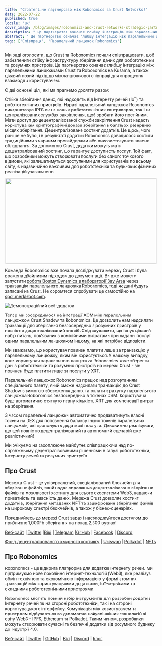 ```yaml
---
title: "Стратегічне партнерство між Robonomics та Crust Networks!"
date: 2022-07-22
published: true
locale: 'uk'
cover_image: /blog/images/robonomics-and-crust-networks-strategic-partnership/cover.png
description: " Це партнерство означає глибшу інтеграцію між паралельними ланцюжками Crust та Robonomics на Kusama, а також цікавий новий підхід до міжланцюжкової співпраці для спрощення взаємодії з користувачем."
abstract: " Це партнерство означає глибшу інтеграцію між паралельними ланцюжками Crust та Robonomics на Kusama, а також цікавий новий підхід до міжланцюжкової співпраці для спрощення взаємодії з користувачем."
tags: ['Співпраця', 'Паралельний ланцюжок Robonomics']
---
```



Ми раді оголосити, що Crust та Robonomics почали співпрацювати, щоб забезпечити стійку інфраструктуру зберігання даних для робототехніки та розумних пристроїв. Це партнерство означає глибшу інтеграцію між паралельними ланцюжками Crust та Robonomics на Kusama, а також цікавий новий підхід до міжланцюжкової співпраці для спрощення взаємодії з користувачем.

Є дві основні цілі, які ми прагнемо досягти разом:

<RoboList>
    <RoboListItem>
        Стійке зберігання даних, які надходять від Інтернету речей (IoT) та робототехнічних пристроїв. Наразі паралельний ланцюжок Robonomics використовує IPFS як на наших робототехнічних контролерах, так і на централізованих службах закріплення, щоб зробити його постійним. Мати доступ до децентралізованої служби закріплення Crust надасть користувачам криптографічні докази зберігання в багатьох резервних місцях зберігання.
    </RoboListItem>
    <RoboListItem>
        Децентралізоване хостинг додатків. Це щось, чого раніше не було, і в результаті додатки Robonomics доводилося хостити традиційними хмарними провайдерами або використовувати власне обладнання. За допомогою Crust, додатки можуть мати децентралізований хостинг, що гарантує доступність послуг. Той факт, що розробники можуть створювати послуги без одного точкового відмови, які залишатимуться доступними для користувачів по всьому світу, є надзвичайно важливим для робототехніки та будь-яких фізичних реалізацій узагальнено.
    </RoboListItem>
</RoboList>

<p align="center">
  <img width="500" height="282" src="/blog/images/robonomics-and-crust-networks-strategic-partnership/spot.gif" />
</p>

Команда Robonomics вже почала досліджувати мережу Crust і була вражена дбайливим підходом до документації. Ви вже можете запустити [робота Boston Dynamics в лабораторії Bay Area](https://spot.merklebot.com) через транзакцію паралельного ланцюжка Robonomics, тоді як дані будуть записані на Crust. Не соромтеся спробувати це самостійно на [spot.merklebot.com](https://spot.merklebot.com).

![Демонстраційний веб-додаток](/blog/images/robonomics-and-crust-networks-strategic-partnership/demo.png)

Тепер ми зосередимося на інтеграції XCM між паралельним ланцюжком Crust Shadow та Robonomics. Це дозволить нам надсилати транзакції для зберігання безпосередньо з розумних пристроїв у повністю децентралізований спосіб. Слід зауважити, що існує цікавий набір питань, пов'язаних з комісійними витратами при наданні послуг одним паралельним ланцюжком іншому, на які потрібно відповісти.

Ми вважаємо, що користувач повинен платити лише за транзакцію у паралельному ланцюжку, яким він користується. У нашому випадку, коли користувач паралельного ланцюжка Robonomics хоче зберегти дані з робототехніки та розумних пристроїв на мережі Crust - він повинен буде платити лише за послуги у XRT.

Паралельний ланцюжок Robonomics працює над розгортанням спеціального палету, який зможе надсилати транзакцію до Crust Shadow з вимогою збереження даних та оплати з рахунку паралельного ланцюжка Robonomics безпосередньо в токенах CSM. Користувача буде автоматично стягнуто певну кількість XRT для компенсації витрат на зберігання.

З часом паралельні ланцюжки автоматично продаватимуть власні токени на DEX для поповнення балансу інших токенів паралельних ланцюжків, які пропонують додаткові послуги. Дивовижно реалізувати, що цей повністю децентралізований та автономний сценарій вже реалістичний!

Ми очікуємо на захоплююче майбутнє співпрацюючи над по-справжньому децентралізованими рішеннями в галузі робототехніки, Інтернету речей та розумних пристроїв.

## Про Crust

Мережа Crust - це універсальний, спеціалізований блокчейн для зберігання файлів, який надає справжньо децентралізоване зберігання файлів та можливості хостингу для всього екосистеми Web3, надаючи приватність та власність даних. Мережа Crust дозволяє хостинг додатків, зберігання метаданих NFT та зашифроване зберігання файлів на широкому спектрі блокчейнів, а також у бізнес-сценаріях.

Приєднуйтесь до мережі Crust зараз і насолоджуйтеся доступом до приблизно 1,000Pb зберігання на понад 2,300 вузлах!

[Веб-сайт](https://crust.network/) | [Twitter](https://twitter.com/CommunityCrust) |[Вікі](https://wiki.crust.network/) | [Telegram](https://t.me/CrustNetwork) |[GitHub](https://github.com/crustio) | [Facebook](https://www.facebook.com/CrustNetwork/) | [Discord](https://discord.gg/wjDDpb5)

[Фонд децентралізованого хмарного хостингу](https://decloudf.com/) | [Uniswap](https://medium.com/crustnetwork/decentralized-uniswap-interface-hosting-on-ipfs-18a78d1209ac) | [Polkadot](https://dotapps.io/) | [NFTs](https://medium.com/@bluna.io/bluna-future-of-metaverse-b7fc96fcff6a)

## Про Robonomics

Robonomics - це відкрита платформа для додатків Інтернету речей. Ми підтримуємо нове покоління інтернет-технологій (Web3), яке реалізує обмін технічною та економічною інформацією у формі атомних транзакцій між користувацькими додатками, IoT-сервісами та складними робототехнічними пристроями.

Robonomics містить повний набір інструментів для розробки додатків Інтернету речей як на стороні робототехніки, так і на стороні користувацького інтерфейсу. Комунікація між користувачем та пристроєм відбувається за допомогою найуспішніших технологій зі світу Web3 - IPFS, Ethereum та Polkadot. Таким чином, розробники можуть створювати сучасні та безпечні додатки від розумного будинку до Індустрії 4.0.

[Веб-сайт](https://robonomics.network) | [Twitter](https://twitter.com/AIRA_Robonomics) | [GitHub](https://github.com/airalab/) | [Вікі](https://wiki.robonomics.network/en/) | [Discord](https://discord.gg/PuBEDkTzSx) | [Блог](https://robonomics.network/blog/)